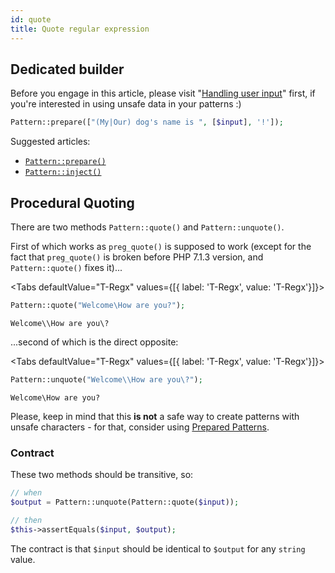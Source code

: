 ```yaml
---
id: quote
title: Quote regular expression
---
```


## Dedicated builder

Before you engage in this article, please visit "[Handling user input](handling-user-input.md)" first, if you're interested
in using unsafe data in your patterns :)

```php
Pattern::prepare(["(My|Our) dog's name is ", [$input], '!']);
```

Suggested articles:
 - [`Pattern::prepare()`](prepared-patterns.md#with-pattern-prepare)
 - [`Pattern::inject()`](prepared-patterns.md#with-pattern-inject)

## Procedural Quoting

There are two methods `Pattern::quote()` and `Pattern::unquote()`.

First of which works as `preg_quote()` is supposed to
work (except for the fact that `preg_quote()` is broken before PHP 7.1.3 version, and `Pattern::quote()` fixes it)...


<Tabs defaultValue="T-Regx" values={[{ label: 'T-Regx', value: 'T-Regx'}]}>
<TabItem value="T-Regx">

```php
Pattern::quote("Welcome\How are you?");
```

</TabItem>
</Tabs>

<!--T-Regx:{echo-at(0)}-->
<!--Result-Output-->

<div className="output-block">

```text
Welcome\\How are you\?
```

</div>

...second of which is the direct opposite:

<Tabs defaultValue="T-Regx" values={[{ label: 'T-Regx', value: 'T-Regx'}]}>
<TabItem value="T-Regx">

```php
Pattern::unquote("Welcome\\How are you\?");
```

</TabItem>
</Tabs>

<!--T-Regx:{echo-at(0)}-->
<!--Result-Output-->

<div className="output-block">

```text
Welcome\How are you?
```

</div>

Please, keep in mind that this **is not** a safe way to create patterns with unsafe characters - for that, consider
using [Prepared Patterns](prepared-patterns.md).

### Contract

These two methods should be transitive, so:

```php
// when
$output = Pattern::unquote(Pattern::quote($input));

// then
$this->assertEquals($input, $output); 
```

The contract is that `$input` should be identical to `$output` for any `string` value.
